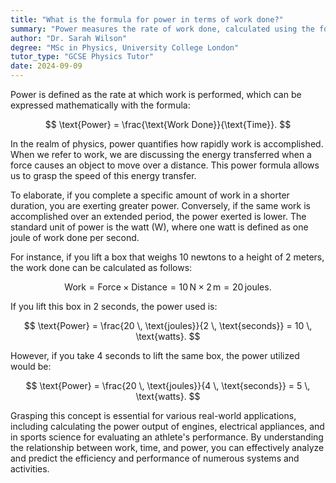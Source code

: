 ```yaml
---
title: "What is the formula for power in terms of work done?"
summary: "Power measures the rate of work done, calculated using the formula: Power = Work Done / Time."
author: "Dr. Sarah Wilson"
degree: "MSc in Physics, University College London"
tutor_type: "GCSE Physics Tutor"
date: 2024-09-09
---
```


Power is defined as the rate at which work is performed, which can be expressed mathematically with the formula:

$$
\text{Power} = \frac{\text{Work Done}}{\text{Time}}.
$$

In the realm of physics, power quantifies how rapidly work is accomplished. When we refer to work, we are discussing the energy transferred when a force causes an object to move over a distance. This power formula allows us to grasp the speed of this energy transfer.

To elaborate, if you complete a specific amount of work in a shorter duration, you are exerting greater power. Conversely, if the same work is accomplished over an extended period, the power exerted is lower. The standard unit of power is the watt (W), where one watt is defined as one joule of work done per second.

For instance, if you lift a box that weighs $10$ newtons to a height of $2$ meters, the work done can be calculated as follows:

$$
\text{Work} = \text{Force} \times \text{Distance} = 10 \, \text{N} \times 2 \, \text{m} = 20 \, \text{joules}.
$$

If you lift this box in $2$ seconds, the power used is:

$$
\text{Power} = \frac{20 \, \text{joules}}{2 \, \text{seconds}} = 10 \, \text{watts}.
$$

However, if you take $4$ seconds to lift the same box, the power utilized would be:

$$
\text{Power} = \frac{20 \, \text{joules}}{4 \, \text{seconds}} = 5 \, \text{watts}.
$$

Grasping this concept is essential for various real-world applications, including calculating the power output of engines, electrical appliances, and in sports science for evaluating an athlete's performance. By understanding the relationship between work, time, and power, you can effectively analyze and predict the efficiency and performance of numerous systems and activities.
    
